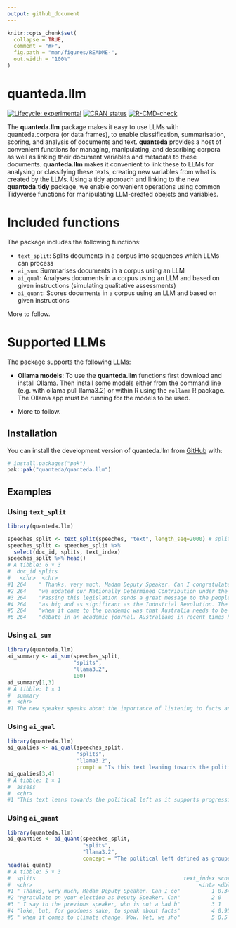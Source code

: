 ```yaml
---
output: github_document
---
```


<!-- README.md is generated from README.Rmd. Please edit that file -->

```r
knitr::opts_chunk$set(
  collapse = TRUE,
  comment = "#>",
  fig.path = "man/figures/README-",
  out.width = "100%"
)
```

# quanteda.llm

<!-- badges: start -->
[![Lifecycle: experimental](https://img.shields.io/badge/lifecycle-experimental-orange.svg)](https://lifecycle.r-lib.org/articles/stages.html#experimental)
[![CRAN status](https://www.r-pkg.org/badges/version/quanteda.llm)](https://CRAN.R-project.org/package=quanteda.llm)
[![R-CMD-check](https://github.com/quanteda/quanteda.llm/actions/workflows/R-CMD-check.yaml/badge.svg)](https://github.com/quanteda/quanteda.llm/actions/workflows/R-CMD-check.yaml)
<!-- badges: end -->

The **quanteda.llm** package makes it easy to use LLMs with quanteda.corpora (or data frames), to enable classification, summarisation, scoring, and analysis of documents and text. **quanteda** provides a host of convenient functions for managing, manipulating, and describing corpora as well as linking their document variables and metadata to these documents.  **quanteda.llm** makes it convenient to link these to LLMs for analysing or classifying these texts, creating new variables from what is created by the LLMs. Using a tidy approach and linking to the new **quanteda.tidy** package, we enable convenient operations using common Tidyverse functions for manipulating LLM-created obejcts and variables.

# Included functions

The package includes the following functions:

- `text_split`: Splits documents in a corpus into sequences which LLMs can process
- `ai_sum`: Summarises documents in a corpus using an LLM
- `ai_qual`: Analyses documents in a corpus using an LLM and based on given instructions (simulating qualitative assessments)
- `ai_quant`: Scores documents in a corpus using an LLM and based on given instructions

More to follow.

# Supported LLMs

The package supports the following LLMs:

- **Ollama models**: To use the **quanteda.llm** functions first download and install [Ollama](https://ollama.com/). Then install some models either from the command line (e.g. with ollama pull llama3.2) or within R using the `rollama` R package. The Ollama app must be running for the models to be used.

- More to follow.

## Installation

You can install the development version of quanteda.llm from [GitHub](https://github.com/) with:

``` r
# install.packages("pak")
pak::pak("quanteda/quanteda.llm")
```

## Examples

### Using `text_split`
```.r
library(quanteda.llm)

speeches_split <- text_split(speeches, "text", length_seq=2000) # split the text into sequences of 512 characters
speeches_split <- speeches_split %>%
  select(doc_id, splits, text_index)
speeches_split %>% head()
# A tibble: 6 × 3
#  doc_id splits                                                                                                                                          text_index
#   <chr>  <chr>                                                                                                                                                <int>
#1 264    " Thanks, very much, Madam Deputy Speaker. Can I congratulate on your election as Deputy Speake…          1
#2 264    "we updated our Nationally Determined Contribution under the Paris Agreement to reflect th…          2
#3 264    "Passing this legislation sends a great message to the people of Australia that we are tak…          3
#4 264    "as big and as significant as the Industrial Revolution. The Industrial Revolution was based u…          4
#5 264    "when it came to the pandemic was that Australia needs to be more self-reliant. We need to be …          5
#6 264    "debate in an academic journal. Australians in recent times have experienced first drought…          6
```


### Using `ai_sum`
```.r
library(quanteda.llm)
ai_summary <- ai_sum(speeches_split, 
                     "splits", 
                     "llama3.2", 
                     100)
ai_summary[1,3]
# A tibble: 1 × 1
#  summary                                                                                                                    
#  <chr>                                                                                                                      
#1 The new speaker speaks about the importance of listening to facts and science when it comes to climate change, emphasizing…
```

### Using `ai_qual`
```.r
library(quanteda.llm)
ai_qualies <- ai_qual(speeches_split, 
                      "splits", 
                      "llama3.2", 
                      prompt = "Is this text leaning towards the political left? The political left defined as groups which advocate for social equality, government intervention in the economy, and progressive policies.")
ai_qualies[3,4]
# A tibble: 1 × 1
#  assess                                                                                                                                                         
#  <chr>                                                                                                                                                          
#1 "This text leans towards the political left as it supports progressive policies such as taking action on climate change, committing to a net-zero target by 20…

```

### Using `ai_quant`
```.r
library(quanteda.llm)
ai_quanties <- ai_quant(speeches_split, 
                        "splits", 
                        "llama3.2", 
                        concept = "The political left defined as groups which advocate for social equality, government intervention in the economy, and progressive policies.")
head(ai_quant)
# A tibble: 5 × 3
#  splits                                               text_index score
#  <chr>                                                     <int> <dbl>
#1 " Thanks, very much, Madam Deputy Speaker. Can I co"          1 0.34 
#2 "ngratulate on your election as Deputy Speaker. Can"          2 0    
#3 " I say to the previous speaker, who is not a bad b"          3 1    
#4 "loke, but, for goodness sake, to speak about facts"          4 0.955
#5 " when it comes to climate change. Wow. Yet, we sho"          5 0.5  

```

